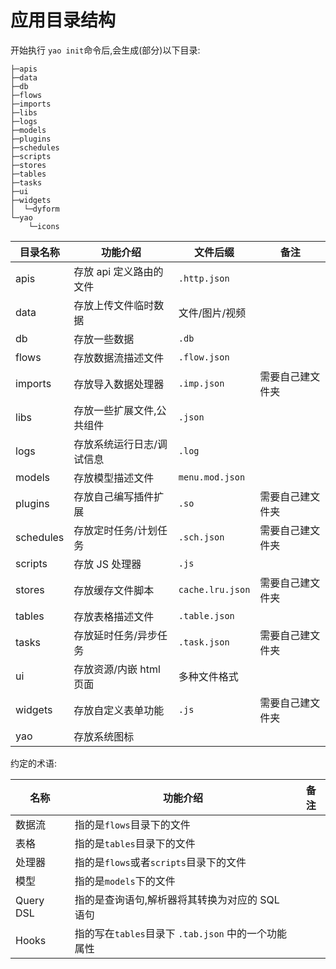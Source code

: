 # 应用目录结构

开始执行 `yao init`命令后,会生成(部分)以下目录:

```
├─apis
├─data
├─db
├─flows
├─imports
├─libs
├─logs
├─models
├─plugins
├─schedules
├─scripts
├─stores
├─tables
├─tasks
├─ui
├─widgets
│  └─dyform
└─yao
    └─icons

```

| 目录名称  | 功能介绍                  | 文件后缀         | 备注             |
| --------- | ------------------------- | ---------------- | ---------------- |
| apis      | 存放 api 定义路由的文件   | `.http.json`     |                  |
| data      | 存放上传文件临时数据      | 文件/图片/视频   |                  |
| db        | 存放一些数据              | `.db`            |                  |
| flows     | 存放数据流描述文件        | `.flow.json`     |                  |
| imports   | 存放导入数据处理器        | `.imp.json`      | 需要自己建文件夹 |
| libs      | 存放一些扩展文件,公共组件 | `.json`          |                  |
| logs      | 存放系统运行日志/调试信息 | `.log`           |                  |
| models    | 存放模型描述文件          | `menu.mod.json`  |                  |
| plugins   | 存放自己编写插件扩展      | `.so`            | 需要自己建文件夹 |
| schedules | 存放定时任务/计划任务     | `.sch.json`      | 需要自己建文件夹 |
| scripts   | 存放 JS 处理器            | `.js`            |                  |
| stores    | 存放缓存文件脚本          | `cache.lru.json` | 需要自己建文件夹 |
| tables    | 存放表格描述文件          | `.table.json`    |                  |
| tasks     | 存放延时任务/异步任务     | `.task.json`     | 需要自己建文件夹 |
| ui        | 存放资源/内嵌 html 页面   | 多种文件格式     |                  |
| widgets   | 存放自定义表单功能        | `.js`            | 需要自己建文件夹 |
| yao       | 存放系统图标              |                  |                  |

约定的术语:

| 名称      | 功能介绍                                            | 备注 |
| --------- | --------------------------------------------------- | ---- |
| 数据流    | 指的是`flows`目录下的文件                           |      |
| 表格      | 指的是`tables`目录下的文件                          |      |
| 处理器    | 指的是`flows`或者`scripts`目录下的文件              |      |
| 模型      | 指的是`models`下的文件                              |      |
| Query DSL | 指的是查询语句,解析器将其转换为对应的 SQL 语句      |      |
| Hooks     | 指的写在`tables`目录下 `.tab.json` 中的一个功能属性 |      |
